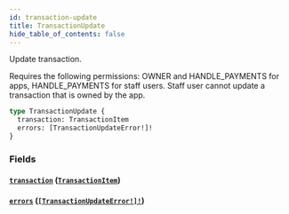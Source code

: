 ```yaml
---
id: transaction-update
title: TransactionUpdate
hide_table_of_contents: false
---
```


Update transaction.

Requires the following permissions: OWNER and HANDLE_PAYMENTS for apps, HANDLE_PAYMENTS for staff users. Staff user cannot update a transaction that is owned by the app.

```graphql
type TransactionUpdate {
  transaction: TransactionItem
  errors: [TransactionUpdateError!]!
}
```

### Fields

#### [`transaction`](#) ([`TransactionItem`](../../../developer/api-reference/objects/transaction-item))

#### [`errors`](#) ([`[TransactionUpdateError!]!`](../../../developer/api-reference/objects/transaction-update-error))
